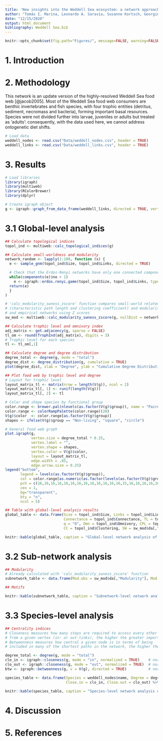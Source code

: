 ```yaml
---
title: 'New insights into the Weddell Sea ecosystem: a network approach'
author: "Tomás I. Marina, Leonardo A. Saravia, Susanne Kortsch, Georgina Cordone, Vanesa Salinas, Iara D. Rodríguez and Fernando R. Momo"
date: "12/15/2020"
output: html_document
bibliography: Weddell Sea.bib
---
```


```r
knitr::opts_chunk$set(fig.path="Figures/", message=FALSE, warning=FALSE)
```

# 1. Introduction

\newpage

# 2. Methodology

This network is an update version of the highly-resolved Weddell Sea food web [@jacob2005].
Most of the Weddell Sea food web consumers are benthic invertebrates and fish species, with four trophic entities (detritus, sediment, necromass and bacteria), forming important basal resources. Species were not divided further into larvae, juveniles or adults but treated as ‘adults’: consequently, with the data used here, we cannot address ontogenetic diet shifts.

```r
# Load data
weddell_nodes <- read.csv("Data/weddell_nodes.csv", header = TRUE)
weddell_links <- read.csv("Data/weddell_links.csv", header = TRUE)
```

\newpage

# 3. Results

```r
# Load libraries
library(igraph)
library(multiweb)
library(RColorBrewer)
library(dplyr)

# Create igraph object
g <- igraph::graph_from_data_frame(weddell_links, directed = TRUE, vertices = weddell_nodes)
```

# 3.1 Global-level analysis

```r

## Calculate topological indices
topol_ind <- multiweb::calc_topological_indices(g)

## Calculate small-worldness and modularity
network_random <- lapply(1:100, function (x) {
  e <- sample_gnm(topol_ind$Size, topol_ind$Links, directed = TRUE)

  # Check that the Erdos-Renyi networks have only one connected component
  while(components(e)$no > 1)
    e <- igraph::erdos.renyi.game(topol_ind$Size, topol_ind$Links, type = "gnm", directed = TRUE)
  return(e) 
  }
)

# 'calc_modularity_swness_zscore' function compares small-world related properties
# (characteristic path length and clustering coefficient) and modularity between random
# and empirical networks using Z scores
sw_mod <- multiweb::calc_modularity_swness_zscore(g, nullDist = network_random)  # this takes a while

## Calculate trophic level and omnivory index
adj_matrix <- get.adjacency(g, sparse = FALSE)
tl_om <- round(TrophInd(adj_matrix), digits = 3)
# Trophic level for each species
tl <- tl_om[,1]

## Calculate degree and degree distribution
degree_total <- degree(g, mode = "total")
degree_dist <- degree_distribution(g, cumulative = TRUE)
plot(degree_dist, xlab = "Degree", ylab = "Cumulative Degree Distribution")

## Plot food web by trophic level and degree
# Layout for trophic level
layout_matrix_tl <- matrix(nrow = length(V(g)), ncol = 2)
layout_matrix_tl[, 1] <- runif(length(V(g)))
layout_matrix_tl[, 2] <- tl

# Color and shape species by functional group
color.range <- brewer.pal(nlevels(as.factor(V(g)$group)), name = "Paired")
color.range <- colorRampPalette(color.range)(20)
V(g)$color  <- color.range[as.factor(V(g)$group)]
shapes <- ifelse(V(g)$group == "Non-living", "square", "circle")

# General food web graph
plot.igraph(g,
            vertex.size = degree_total * 0.25,
            vertex.label = "",
            vertex.shape = shapes,
            vertex.color = V(g)$color,
            layout = layout_matrix_tl,
            edge.width = .85,
            edge.arrow.size = 0.25)
legend("bottom",
       legend = levels(as.factor(V(g)$group)),
       col = color.range[as.numeric(as.factor(levels(as.factor(V(g)$group))))],
       pch = c(16,16,16,16,16,16,16,16,16,16,16,16,16,15,16,16,16,16,16,16),
       cex = 1,
       bg="transparent",
       bty = "n",
       ncol = 5)

## Table with global-level analysis results
global_table <- data.frame(Size = topol_ind$Size, Links = topol_ind$Links, 
                           Connectance = topol_ind$Connectance, TL = topol_ind$TLmean, 
                           q = "0", Omn = topol_ind$Omnivory, CPL = topol_ind$PathLength,
                           CC = topol_ind$Clustering, SW = sw_mod$da[,"isSW"]) %>% mutate_if(is.numeric, round, digits=3)

knitr::kable(global_table, caption = "Global-level network analysis of the Weddell Sea food web. TL = trophic level, q = trophic coherence, Omn = omnivory, CPL = characteristic path length, CC = clustering coefficient, SW = small-world")

```


# 3.2 Sub-network analysis

```r

## Modularity
# Already calculated with 'calc_modularity_swness_zscore' function
subnetwork_table <- data.frame(Mod.obs = sw_mod$da[,"Modularity"], Mod.zscore = sw_mod$da[,"zMO"], Mod.CI.low = sw_mod$da[,"MOlow"], Mod.CI.high = sw_mod$da[,"MOhigh"]) %>% mutate_if(is.numeric, round, digits=4)

## Motifs

knitr::kable(subnetwork_table, caption = "Subnetwork-level network analysis of the Weddell Sea food web. Mod.obs = food web modularity, Mod.zscore = z_score of modularity, Mod.CI = low and high value for confidence interval null modularity")

```

# 3.3 Species-level analysis

```r

## Centrality indices
# Closeness measures how many steps are required to access every other vertex 
# from a given vertex (in- or out-links), the higher the greater importance
# Betweenness measures how central a given node is in terms of being 
# included in many of the shortest paths in the network, the higher the greater importance

degree_total <- degree(g, mode = "total")
clo_in <- igraph::closeness(g, mode = "in", normalized = TRUE)    # normalized by S - 1
clo_out <- igraph::closeness(g, mode = "out", normalized = TRUE)  # normalized by S - 1
btw <- igraph::betweenness(g, v = V(g), directed = TRUE)          # normalized by S - 1

species_table <- data.frame(Species = weddell_nodes$name, Degree = degree_total, Betweenness = btw, 
                            Close.in = clo_in, Close.out = clo_out) %>% mutate_if(is.numeric, round, digits=4)

knitr::kable(species_table, caption = "Species-level network analysis describing of the Weddell Sea food web. Close.in and Close.out = closeness considering paths to and from a species, respectively")
```

\newpage

# 4. Discussion

# 5. References